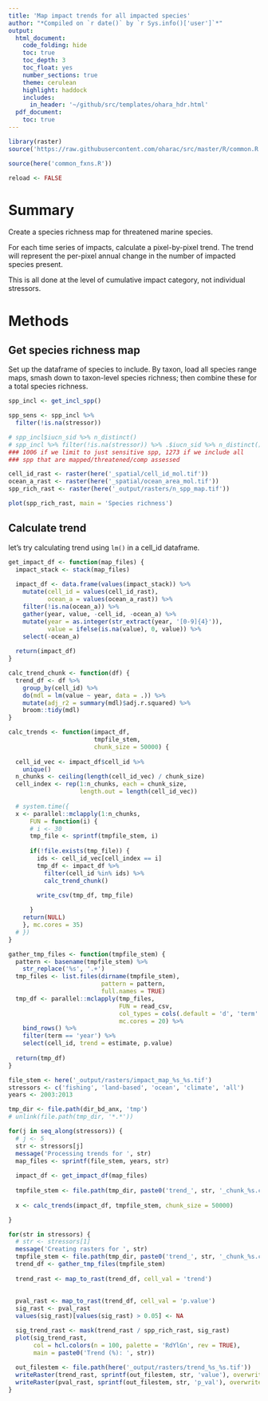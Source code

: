 ```yaml
---
title: 'Map impact trends for all impacted species'
author: "*Compiled on `r date()` by `r Sys.info()['user']`*"
output: 
  html_document:
    code_folding: hide
    toc: true
    toc_depth: 3
    toc_float: yes
    number_sections: true
    theme: cerulean
    highlight: haddock
    includes: 
      in_header: '~/github/src/templates/ohara_hdr.html'
  pdf_document:
    toc: true
---
```


``` r

library(raster)
source('https://raw.githubusercontent.com/oharac/src/master/R/common.R')

source(here('common_fxns.R'))

reload <- FALSE
```


# Summary

Create a species richness map for threatened marine species.

For each time series of impacts, calculate a pixel-by-pixel trend.  The trend will represent the per-pixel annual change in the number of impacted species present.

This is all done at the level of cumulative impact category, not individual stressors.

# Methods

## Get species richness map

Set up the dataframe of species to include.  By taxon, load all species range maps, smash down to taxon-level species richness; then combine these for a total species richness.

```r

spp_incl <- get_incl_spp()

spp_sens <- spp_incl %>%
  filter(!is.na(stressor))

# spp_incl$iucn_sid %>% n_distinct()
# spp_incl %>% filter(!is.na(stressor)) %>% .$iucn_sid %>% n_distinct()
### 1006 if we limit to just sensitive spp, 1273 if we include all
### spp that are mapped/threatened/comp assessed
```

```r
cell_id_rast <- raster(here('_spatial/cell_id_mol.tif'))
ocean_a_rast <- raster(here('_spatial/ocean_area_mol.tif'))
spp_rich_rast <- raster(here('_output/rasters/n_spp_map.tif'))

plot(spp_rich_rast, main = 'Species richness')

```


## Calculate trend

let's try calculating trend using `lm()` in a cell_id dataframe.
```r
get_impact_df <- function(map_files) {
  impact_stack <- stack(map_files)
    
  impact_df <- data.frame(values(impact_stack)) %>%
    mutate(cell_id = values(cell_id_rast),
           ocean_a = values(ocean_a_rast)) %>%
    filter(!is.na(ocean_a)) %>%
    gather(year, value, -cell_id, -ocean_a) %>%
    mutate(year = as.integer(str_extract(year, '[0-9]{4}')),
           value = ifelse(is.na(value), 0, value)) %>%
    select(-ocean_a)
  
  return(impact_df)
}

calc_trend_chunk <- function(df) {
  trend_df <- df %>%
    group_by(cell_id) %>%
    do(mdl = lm(value ~ year, data = .)) %>%
    mutate(adj_r2 = summary(mdl)$adj.r.squared) %>%
    broom::tidy(mdl)
}

calc_trends <- function(impact_df, 
                        tmpfile_stem,
                        chunk_size = 50000) {
  
  cell_id_vec <- impact_df$cell_id %>%
    unique()
  n_chunks <- ceiling(length(cell_id_vec) / chunk_size)
  cell_index <- rep(1:n_chunks, each = chunk_size, 
                    length.out = length(cell_id_vec))
  
  # system.time({
  x <- parallel::mclapply(1:n_chunks,
      FUN = function(i) {
      # i <- 30
      tmp_file <- sprintf(tmpfile_stem, i)
      
      if(!file.exists(tmp_file)) {
        ids <- cell_id_vec[cell_index == i]
        tmp_df <- impact_df %>%
          filter(cell_id %in% ids) %>%
          calc_trend_chunk()
        
        write_csv(tmp_df, tmp_file)

      }
    return(NULL)
    }, mc.cores = 35)
  # })  
}

gather_tmp_files <- function(tmpfile_stem) {
  pattern <- basename(tmpfile_stem) %>%
    str_replace('%s', '.+')
  tmp_files <- list.files(dirname(tmpfile_stem),
                          pattern = pattern,
                          full.names = TRUE)
  tmp_df <- parallel::mclapply(tmp_files,
                               FUN = read_csv,
                               col_types = cols(.default = 'd', 'term' = 'c'),
                               mc.cores = 20) %>%
    bind_rows() %>%
    filter(term == 'year') %>%
    select(cell_id, trend = estimate, p.value)
  
  return(tmp_df)
}
```

``` r
file_stem <- here('_output/rasters/impact_map_%s_%s.tif')
stressors <- c('fishing', 'land-based', 'ocean', 'climate', 'all')
years <- 2003:2013

tmp_dir <- file.path(dir_bd_anx, 'tmp')
# unlink(file.path(tmp_dir, '*.*'))

for(j in seq_along(stressors)) {
  # j <- 5
  str <- stressors[j]
  message('Processing trends for ', str)
  map_files <- sprintf(file_stem, years, str)
  
  impact_df <- get_impact_df(map_files)
  
  tmpfile_stem <- file.path(tmp_dir, paste0('trend_', str, '_chunk_%s.csv'))
  
  x <- calc_trends(impact_df, tmpfile_stem, chunk_size = 50000)

}
```

```r

for(str in stressors) {
  # str <- stressors[1]
  message('Creating rasters for ', str)
  tmpfile_stem <- file.path(tmp_dir, paste0('trend_', str, '_chunk_%s.csv'))
  trend_df <- gather_tmp_files(tmpfile_stem)
  
  trend_rast <- map_to_rast(trend_df, cell_val = 'trend')
  
  
  pval_rast <- map_to_rast(trend_df, cell_val = 'p.value')
  sig_rast <- pval_rast
  values(sig_rast)[values(sig_rast) > 0.05] <- NA

  sig_trend_rast <- mask(trend_rast / spp_rich_rast, sig_rast)
  plot(sig_trend_rast, 
       col = hcl.colors(n = 100, palette = 'RdYlGn', rev = TRUE),
       main = paste0('Trend (%): ', str))
  
  out_filestem <- file.path(here('_output/rasters/trend_%s_%s.tif'))
  writeRaster(trend_rast, sprintf(out_filestem, str, 'value'), overwrite = TRUE)
  writeRaster(pval_rast, sprintf(out_filestem, str, 'p_val'), overwrite = TRUE)
}
```

